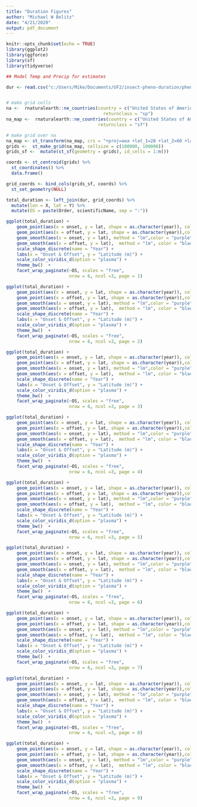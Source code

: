 ```yaml
---
title: "Duration Figures"
author: "Michael W Belitz"
date: "4/21/2020"
output: pdf_document
---
```


```r
knitr::opts_chunk$set(echo = TRUE)
library(ggplot2)
library(ggforce)
library(sf)
library(tidyverse)
```
```r
## Model Temp and Precip for estimates

dur <- read.csv("c:/Users/Mike/Documents/UF2/insect-pheno-duration/phenesse_outputs/total/total_duration_allspp.csv", stringsAsFactors = FALSE)


# make grid cells
na <-  rnaturalearth::ne_countries(country = c("United States of America", "Mexico", "Canada"),
                                     returnclass = "sp")
na_map <-  rnaturalearth::ne_countries(country = c("United States of America", "Mexico", "Canada"),
                                   returnclass = "sf")

# make grid over na
na_map <- st_transform(na_map, crs = "+proj=aea +lat_1=20 +lat_2=60 +lat_0=40 +lon_0=-96 +x_0=0 +y_0=0 +ellps=GRS80 +datum=NAD83 +units=m +no_defs ")
grids <-  st_make_grid(na_map, cellsize = c(100000, 100000))
grids_sf <-  mutate(st_sf(geometry = grids), id_cells = 1:n())

coords <- st_centroid(grids) %>% 
  st_coordinates() %>% 
  data.frame()

grid_coords <- bind_cols(grids_sf, coords) %>% 
  st_set_geometry(NULL)

total_duration <- left_join(dur, grid_coords) %>% 
  mutate(lon = X, lat = Y) %>% 
  mutate(OS = paste(Order, scientificName, sep = ":"))
```

```r
ggplot(total_duration) + 
    geom_point(aes(x = onset, y = lat, shape = as.character(year)), color = "purple", alpha = 0.25) +
    geom_point(aes(x = offset, y = lat, shape = as.character(year)),color = "black", alpha = 0.25) +
    geom_smooth(aes(x = onset, y = lat), method = "lm",color = "purple") +
    geom_smooth(aes(x = offset, y = lat),  method = "lm", color = "black") +
    scale_shape_discrete(name = "Year") +
    labs(x = "Onset & Offset", y = "Latitude (m)") +
    scale_color_viridis_d(option = "plasma") +
    theme_bw()  +
    facet_wrap_paginate(~OS, scales = "free",
                        nrow = 6, ncol =3, page = 1)

```

```r
ggplot(total_duration) + 
    geom_point(aes(x = onset, y = lat, shape = as.character(year)), color = "purple", alpha = 0.25) +
    geom_point(aes(x = offset, y = lat, shape = as.character(year)),color = "black", alpha = 0.25) +
    geom_smooth(aes(x = onset, y = lat), method = "lm",color = "purple") +
    geom_smooth(aes(x = offset, y = lat),  method = "lm", color = "black") +
    scale_shape_discrete(name = "Year") +
    labs(x = "Onset & Offset", y = "Latitude (m)") +
    scale_color_viridis_d(option = "plasma") +
    theme_bw()  +
    facet_wrap_paginate(~OS, scales = "free",
                        nrow = 6, ncol =3, page = 2)
```

```r
ggplot(total_duration) + 
    geom_point(aes(x = onset, y = lat, shape = as.character(year)), color = "purple", alpha = 0.25) +
    geom_point(aes(x = offset, y = lat, shape = as.character(year)),color = "black", alpha = 0.25) +
    geom_smooth(aes(x = onset, y = lat), method = "lm",color = "purple") +
    geom_smooth(aes(x = offset, y = lat),  method = "lm", color = "black") +
    scale_shape_discrete(name = "Year") +
    labs(x = "Onset & Offset", y = "Latitude (m)") +
    scale_color_viridis_d(option = "plasma") +
    theme_bw()  +
    facet_wrap_paginate(~OS, scales = "free",
                        nrow = 6, ncol =3, page = 3)
```

```r
ggplot(total_duration) + 
    geom_point(aes(x = onset, y = lat, shape = as.character(year)), color = "purple", alpha = 0.25) +
    geom_point(aes(x = offset, y = lat, shape = as.character(year)),color = "black", alpha = 0.25) +
    geom_smooth(aes(x = onset, y = lat), method = "lm",color = "purple") +
    geom_smooth(aes(x = offset, y = lat),  method = "lm", color = "black") +
    scale_shape_discrete(name = "Year") +
    labs(x = "Onset & Offset", y = "Latitude (m)") +
    scale_color_viridis_d(option = "plasma") +
    theme_bw()  +
    facet_wrap_paginate(~OS, scales = "free",
                        nrow = 6, ncol =3, page = 4)
```

```r
ggplot(total_duration) + 
    geom_point(aes(x = onset, y = lat, shape = as.character(year)), color = "purple", alpha = 0.25) +
    geom_point(aes(x = offset, y = lat, shape = as.character(year)),color = "black", alpha = 0.25) +
    geom_smooth(aes(x = onset, y = lat), method = "lm",color = "purple") +
    geom_smooth(aes(x = offset, y = lat),  method = "lm", color = "black") +
    scale_shape_discrete(name = "Year") +
    labs(x = "Onset & Offset", y = "Latitude (m)") +
    scale_color_viridis_d(option = "plasma") +
    theme_bw()  +
    facet_wrap_paginate(~OS, scales = "free",
                        nrow = 6, ncol =3, page = 5)
```

```r
ggplot(total_duration) + 
    geom_point(aes(x = onset, y = lat, shape = as.character(year)), color = "purple", alpha = 0.25) +
    geom_point(aes(x = offset, y = lat, shape = as.character(year)),color = "black", alpha = 0.25) +
    geom_smooth(aes(x = onset, y = lat), method = "lm",color = "purple") +
    geom_smooth(aes(x = offset, y = lat),  method = "lm", color = "black") +
    scale_shape_discrete(name = "Year") +
    labs(x = "Onset & Offset", y = "Latitude (m)") +
    scale_color_viridis_d(option = "plasma") +
    theme_bw()  +
    facet_wrap_paginate(~OS, scales = "free",
                        nrow = 6, ncol =3, page = 6)
```

```r
ggplot(total_duration) + 
    geom_point(aes(x = onset, y = lat, shape = as.character(year)), color = "purple", alpha = 0.25) +
    geom_point(aes(x = offset, y = lat, shape = as.character(year)),color = "black", alpha = 0.25) +
    geom_smooth(aes(x = onset, y = lat), method = "lm",color = "purple") +
    geom_smooth(aes(x = offset, y = lat),  method = "lm", color = "black") +
    scale_shape_discrete(name = "Year") +
    labs(x = "Onset & Offset", y = "Latitude (m)") +
    scale_color_viridis_d(option = "plasma") +
    theme_bw()  +
    facet_wrap_paginate(~OS, scales = "free",
                        nrow = 6, ncol =3, page = 7)
```

```r
ggplot(total_duration) + 
    geom_point(aes(x = onset, y = lat, shape = as.character(year)), color = "purple", alpha = 0.25) +
    geom_point(aes(x = offset, y = lat, shape = as.character(year)),color = "black", alpha = 0.25) +
    geom_smooth(aes(x = onset, y = lat), method = "lm",color = "purple") +
    geom_smooth(aes(x = offset, y = lat),  method = "lm", color = "black") +
    scale_shape_discrete(name = "Year") +
    labs(x = "Onset & Offset", y = "Latitude (m)") +
    scale_color_viridis_d(option = "plasma") +
    theme_bw()  +
    facet_wrap_paginate(~OS, scales = "free",
                        nrow = 6, ncol =3, page = 8)
```

```r
ggplot(total_duration) + 
    geom_point(aes(x = onset, y = lat, shape = as.character(year)), color = "purple", alpha = 0.25) +
    geom_point(aes(x = offset, y = lat, shape = as.character(year)),color = "black", alpha = 0.25) +
    geom_smooth(aes(x = onset, y = lat), method = "lm",color = "purple") +
    geom_smooth(aes(x = offset, y = lat),  method = "lm", color = "black") +
    scale_shape_discrete(name = "Year") +
    labs(x = "Onset & Offset", y = "Latitude (m)") +
    scale_color_viridis_d(option = "plasma") +
    theme_bw()  +
    facet_wrap_paginate(~OS, scales = "free",
                        nrow = 6, ncol =3, page = 9)
```